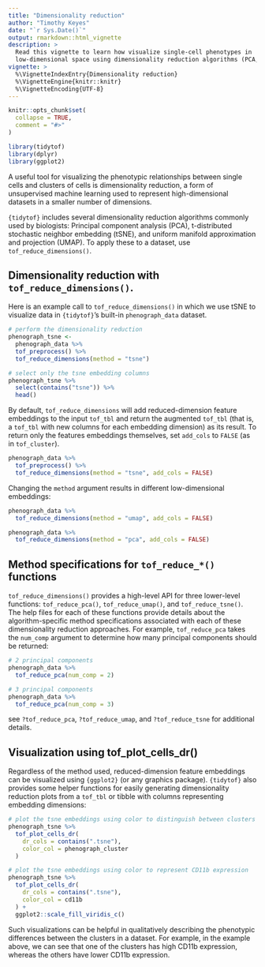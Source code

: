 ```yaml
---
title: "Dimensionality reduction"
author: "Timothy Keyes"
date: "`r Sys.Date()`"
output: rmarkdown::html_vignette
description: > 
  Read this vignette to learn how visualize single-cell phenotypes in 
  low-dimensional space using dimensionality reduction algorithms (PCA, UMAP, tSNE)
vignette: >
  %\VignetteIndexEntry{Dimensionality reduction}
  %\VignetteEngine{knitr::knitr}
  %\VignetteEncoding{UTF-8}
---
```


```r
knitr::opts_chunk$set(
  collapse = TRUE,
  comment = "#>"
)
```

```r
library(tidytof)
library(dplyr)
library(ggplot2)
```

A useful tool for visualizing the phenotypic relationships between single cells and clusters of cells is dimensionality reduction, a form of unsupervised machine learning used to represent high-dimensional datasets in a smaller number of dimensions.

`{tidytof}` includes several dimensionality reduction algorithms commonly used by biologists: Principal component analysis (PCA), t-distributed stochastic neighbor embedding (tSNE), and uniform manifold approximation and projection (UMAP). To apply these to a dataset, use `tof_reduce_dimensions()`. 

## Dimensionality reduction with `tof_reduce_dimensions()`. 

Here is an example call to `tof_reduce_dimensions()` in which we use tSNE to visualize data in `{tidytof}`'s built-in `phenograph_data` dataset.

```r
# perform the dimensionality reduction
phenograph_tsne <- 
  phenograph_data %>% 
  tof_preprocess() %>% 
  tof_reduce_dimensions(method = "tsne")

# select only the tsne embedding columns
phenograph_tsne %>% 
  select(contains("tsne")) %>% 
  head()
```

By default, `tof_reduce_dimensions` will add reduced-dimension feature embeddings to the input `tof_tbl` and return the augmented `tof_tbl` (that is, a `tof_tbl` with new columns for each embedding dimension) as its result. To return only the features embeddings themselves, set `add_cols` to `FALSE` (as in `tof_cluster`).

```r
phenograph_data %>% 
  tof_preprocess() %>% 
  tof_reduce_dimensions(method = "tsne", add_cols = FALSE)
```

Changing the `method` argument results in different low-dimensional embeddings: 

```r
phenograph_data %>% 
  tof_reduce_dimensions(method = "umap", add_cols = FALSE)

phenograph_data %>% 
  tof_reduce_dimensions(method = "pca", add_cols = FALSE)
```


## Method specifications for `tof_reduce_*()` functions

`tof_reduce_dimensions()` provides a high-level API for three lower-level functions: `tof_reduce_pca()`, `tof_reduce_umap()`, and `tof_reduce_tsne()`. The help files for each of these functions provide details about the algorithm-specific method specifications associated with each of these dimensionality reduction approaches. For example, `tof_reduce_pca` takes the `num_comp` argument to determine how many principal components should be returned: 

```r
# 2 principal components
phenograph_data %>% 
  tof_reduce_pca(num_comp = 2)
```

```r
# 3 principal components
phenograph_data %>% 
  tof_reduce_pca(num_comp = 3)
```

see `?tof_reduce_pca`, `?tof_reduce_umap`, and `?tof_reduce_tsne` for additional details.

## Visualization using tof_plot_cells_dr()

Regardless of the method used, reduced-dimension feature embeddings can be visualized using `{ggplot2}` (or any graphics package). `{tidytof}` also provides some helper functions for easily generating dimensionality reduction plots from a `tof_tbl` or tibble with columns representing embedding dimensions:

```r
# plot the tsne embeddings using color to distinguish between clusters
phenograph_tsne %>% 
  tof_plot_cells_dr(
    dr_cols = contains(".tsne"), 
    color_col = phenograph_cluster
  )

# plot the tsne embeddings using color to represent CD11b expression
phenograph_tsne %>% 
  tof_plot_cells_dr(
    dr_cols = contains(".tsne"), 
    color_col = cd11b
  ) + 
  ggplot2::scale_fill_viridis_c()
```

Such visualizations can be helpful in qualitatively describing the phenotypic differences between the clusters in a dataset. For example, in the example above, we can see that one of the clusters has high CD11b expression, whereas the others have lower CD11b expression.
